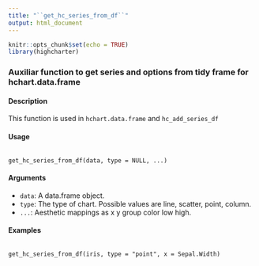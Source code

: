 ```yaml
---
title: "``get_hc_series_from_df``"
output: html_document
---
```


```r
knitr::opts_chunk$set(echo = TRUE)
library(highcharter)
```
 
 
 
###  Auxiliar function to get series and options from tidy frame for hchart.data.frame

#### Description 

This function is used in ``hchart.data.frame`` and ``hc_add_series_df``

#### Usage

<pre><code>
get_hc_series_from_df(data, type = NULL, ...)
</code></pre>

#### Arguments 

* ``data``: A data.frame object.
* ``type``: The type of chart. Possible values are line, scatter, point, column.
* ``...``: Aesthetic mappings as x y group color low high.

#### Examples
<pre><code>
get_hc_series_from_df(iris, type = "point", x = Sepal.Width)
</code></pre>
